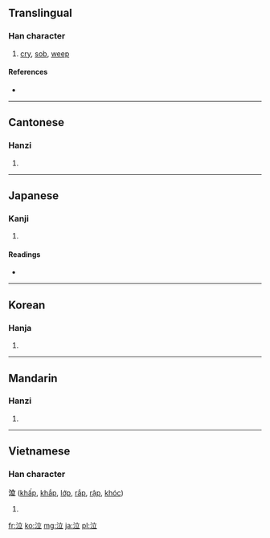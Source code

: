 ==Translingual==

===Han character===
{{Han char|rn=85|rad=水|as=05|sn=8|four=3011<sub>8</sub>|canj=水卜廿 (EYT)}}

# [[cry]], [[sob]], [[weep]]

====References====
* {{Han ref|kx=0617.090|dkj=17309|dj=1012.070|hdz=31593.020|uh=6CE3|ud=27875|bh=AA5F|bd=43615}}

----

==Cantonese==

===Hanzi===
{{yue-hanzi|jyut=|y=yap1}}

# {{defn|lang=yue|sort=水05}}

----

==Japanese==

===Kanji===
{{ja-kanji|grade=4|rs=水05}}

# {{defn|lang=ja|sort=水05}}

====Readings====
* {{ja-readings|on=[[きゅう]] (kyū)|kun=[[なく]] (naku), [[なき]] (naki)}}

----

==Korean==

===Hanja===
{{ko-hanja|hangeul=읍|eumhun=|rv=eup|mr=ŭp|y=up}}

# {{defn|lang=ko|sort=水05}}

----

==Mandarin==

===Hanzi===
{{cmn-hanzi|pin=[[lì]] ([[li4]]), [[qì]] ([[qi4]]), [[sè]] ([[se4]])|wg=li<sup>4</sup>, ch'i<sup>4</sup>, se<sup>4</sup>}}

# {{defn|lang=cmn|sort=水05}}

----

==Vietnamese==

===Han character===
'''泣''' ([[khấp]], [[khắp]], [[lớp]], [[rắp]], [[rập]], [[khóc]])

# {{defn|lang=vi}}

[[fr:泣]]
[[ko:泣]]
[[mg:泣]]
[[ja:泣]]
[[pl:泣]]